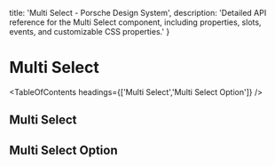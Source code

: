 
  title: 'Multi Select - Porsche Design System',
  description: 'Detailed API reference for the Multi Select component, including properties, slots, events, and customizable CSS properties.'
}

# Multi Select <ComponentStatus tagName="p-multi-select"></ComponentStatus>

<TableOfContents headings={['Multi Select','Multi Select Option']} />

## Multi Select

<ComponentApi tagName="p-multi-select" showTableOfContents={false} />

## Multi Select Option

<ComponentApi tagName="p-multi-select-option" showTableOfContents={false} />